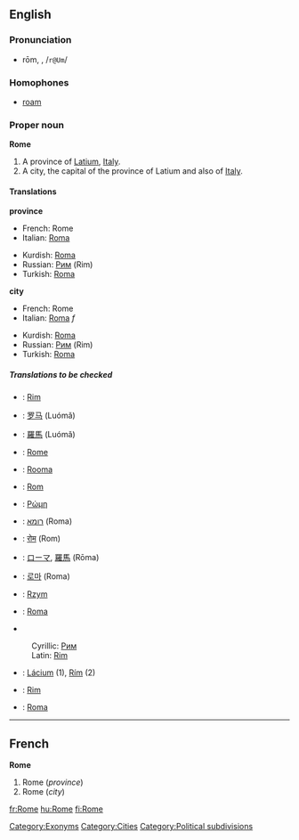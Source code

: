 {{wikipedia}}
==English==

{{rank|enter|consider|provided|969|Rome|twelve|opposite|vast}}

===Pronunciation===
*rōm, {{Unicode|/rəʊm/}}, /<tt>r@Um</tt>/
*:{{Unicode|[[Rhymes:English:-əʊm|Rhymes: -əʊm]]}}

===Homophones===
*[[roam]]

===Proper noun===
'''Rome'''

#A province of [[Latium]], [[Italy]].
#A city, the capital of the province of Latium and also of [[Italy]].

====Translations====
'''province'''
{{top}}
*French: Rome {{f}}
*Italian: [[Roma#Italian|Roma]]
{{mid}}
*Kurdish: [[Roma#Kurdish|Roma]]
*Russian: [[Рим]] (Rim) {{m}}
*Turkish: [[Roma]]
{{bottom}}

'''city'''
{{top}}
*French: Rome {{f}}
*Italian: [[Roma#Italian|Roma]] ''f''
{{mid}}
*Kurdish: [[Roma#Kurdish|Roma]]
*Russian: [[Рим]] (Rim) {{m}}
*Turkish: [[Roma]]
{{bottom}}


=====Translations to be checked=====
<!--Remove this section once all of the translations below have been moved into the tables above.-->
{{checktrans}}
*{{ttbc|Bosnian}}: [[Rim#Bosnian|Rim]] {{m}}
*{{ttbc|Chinese, Simplified}}: [[罗马]] (Luómǎ)
*{{ttbc|Chinese, Traditional}}: [[羅馬]] (Luómǎ)
*{{ttbc|Dutch}}: [[Rome#Dutch|Rome]]
*{{ttbc|Finnish}}: [[Rooma]]
*{{ttbc|German}}: [[Rom]] {{n}}
*{{ttbc|Greek}}: [[Ρώμη]]<!--move this to the Greek page: [ˈro̞mi] (meaning: "muscular strength")--> {{f}}
*{{ttbc|Hebrew}}: [[רומא]] (Roma) {{f}}
*{{ttbc|Hindi}}: [[रोम]] (Rom)
*{{ttbc|Japanese}}: [[ローマ]], [[羅馬]] (Rōma)
*{{ttbc|Korean}}: [[로마]] (Roma)
*{{ttbc|Polish}}: [[Rzym]] {{m}}
*{{ttbc|Portuguese}}: [[Roma#Portuguese|Roma]] {{f}}
*{{ttbc|Serbian}}
:Cyrillic: [[Рим]] {{m}}
:Latin: [[Rim#Serbian|Rim]] {{m}}
*{{ttbc|Slovak}}: [[Lácium]] {{n}} (1), [[Rím]] {{m}} (2)
*{{ttbc|Slovene}}: [[Rim#Slovene|Rim]] {{m}}
*{{ttbc|Spanish}}: [[Roma#Spanish|Roma]]

[[Category:Exonyms]]
[[Category:Cities]]
[[Category:Political subdivisions]]

----

==French==
'''Rome''' {{f}}

#Rome (''province'')
#Rome (''city'')

[[fr:Rome]]
[[hu:Rome]]
[[fi:Rome]]